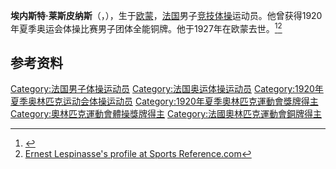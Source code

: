 {{NoteTA|G1=Sports}}
'''埃内斯特·莱斯皮纳斯'''（{{lang-fr|Ernest Lespinasse}}，{{bd|1897年|10月20日|1927年|11月22日}}），生于[[欧蒙_(诺尔省)|欧蒙]]，[[法国|法国]]男子[[竞技体操|竞技体操]]运动员。他曾获得1920年夏季奥运会体操比赛男子团体全能铜牌。他于1927年在欧蒙去世。<ref>{{Cite web|title=Ernest LESPINASSE|url=https://www.olympic.org/ernest-lespinasse|accessdate=2021-03-26|work=International Olympic Committee|archive-date=2017-11-15|archive-url=https://web.archive.org/web/20171115020334/https://www.olympic.org/Ernest-Lespinasse|dead-url=no}}</ref><ref>[https://web.archive.org/web/20200417193946/https://www.sports-reference.com/olympics/athletes/le/ernest-lespinasse-1.html Ernest Lespinasse's profile at Sports Reference.com]</ref>

== 参考资料 ==
{{reflist}}

{{Authority control}}
{{DEFAULTSORT:Lespinasse, Ernest}}
[[Category:法国男子体操运动员|Category:法国男子体操运动员]]
[[Category:法国奥运体操运动员|Category:法国奥运体操运动员]]
[[Category:1920年夏季奥林匹克运动会体操运动员|Category:1920年夏季奥林匹克运动会体操运动员]]
[[Category:1920年夏季奧林匹克運動會獎牌得主|Category:1920年夏季奧林匹克運動會獎牌得主]]
[[Category:奧林匹克運動會體操獎牌得主|Category:奧林匹克運動會體操獎牌得主]]
[[Category:法國奧林匹克運動會銅牌得主|Category:法國奧林匹克運動會銅牌得主]]